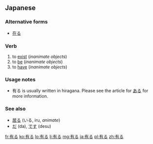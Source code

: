 ==Japanese==
{{ja-kanjitab|有}}

===Alternative forms===
*[[在る]]

===Verb===
{{ja-verb|kk|type=1|tr=intrans|hira=ある|rom=aru}}

# to [[exist]] (''inanimate objects'')
# to [[be]] (''inanimate objects'')
# to [[have]] (''inanimate objects'')

===Usage notes===
*有る is usually written in hiragana. Please see the article for [[ある]] for more information.

===See also===
*[[居る]] (いる, iru, ''animate'')
*[[だ]] (da), [[です]] (desu)

[[fr:有る]]
[[ko:有る]]
[[lo:有る]]
[[li:有る]]
[[mg:有る]]
[[ja:有る]]
[[pl:有る]]
[[zh:有る]]